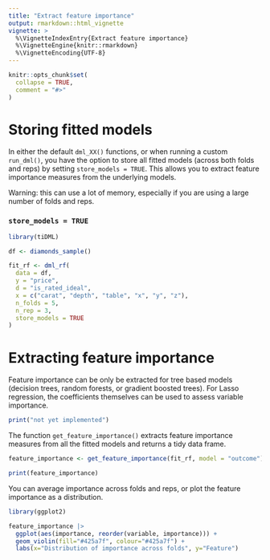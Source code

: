 ```yaml
---
title: "Extract feature importance"
output: rmarkdown::html_vignette
vignette: >
  %\VignetteIndexEntry{Extract feature importance}
  %\VignetteEngine{knitr::rmarkdown}
  %\VignetteEncoding{UTF-8}
---
```


```r
knitr::opts_chunk$set(
  collapse = TRUE,
  comment = "#>"
)
```
# Storing fitted models

In either the default `dml_XX()` functions, or when running a custom `run_dml()`, you have the option to store all fitted models (across both folds and reps) by setting `store_models = TRUE`. This allows you to extract feature importance measures from the underlying models. 

Warning: this can use a lot of memory, especially if you are using a large number of folds and reps.

### `store_models = TRUE`

```r
library(tiDML)

df <- diamonds_sample()

fit_rf <- dml_rf(
  data = df,
  y = "price",
  d = "is_rated_ideal",
  x = c("carat", "depth", "table", "x", "y", "z"),
  n_folds = 5,
  n_rep = 3,
  store_models = TRUE
)

```

# Extracting feature importance

Feature importance can be only be extracted for tree based models (decision trees, random forests, or gradient boosted trees). For Lasso regression, the coefficients themselves can be used to assess variable importance.

```r
print("not yet implemented")
```

The function `get_feature_importance()` extracts feature importance measures from all the fitted models and returns a tidy data frame.

```r
feature_importance <- get_feature_importance(fit_rf, model = "outcome")

print(feature_importance)
```

You can average importance across folds and reps, or plot the feature importance as a distribution.

```r
library(ggplot2)

feature_importance |>
  ggplot(aes(importance, reorder(variable, importance))) +
  geom_violin(fill="#425a7f", colour="#425a7f") +
  labs(x="Distribution of importance across folds", y="Feature")
```
